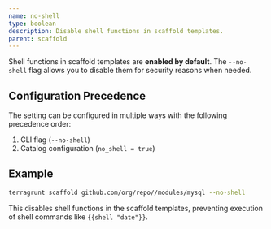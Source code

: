 ```yaml
---
name: no-shell
type: boolean
description: Disable shell functions in scaffold templates.
parent: scaffold
---
```


Shell functions in scaffold templates are **enabled by default**. The `--no-shell` flag allows you to disable them for security reasons when needed.

## Configuration Precedence

The setting can be configured in multiple ways with the following precedence order:

1. CLI flag (`--no-shell`)
2. Catalog configuration (`no_shell = true`)

## Example

```bash
terragrunt scaffold github.com/org/repo//modules/mysql --no-shell
```

This disables shell functions in the scaffold templates, preventing execution of shell commands like `{{shell "date"}}`. 